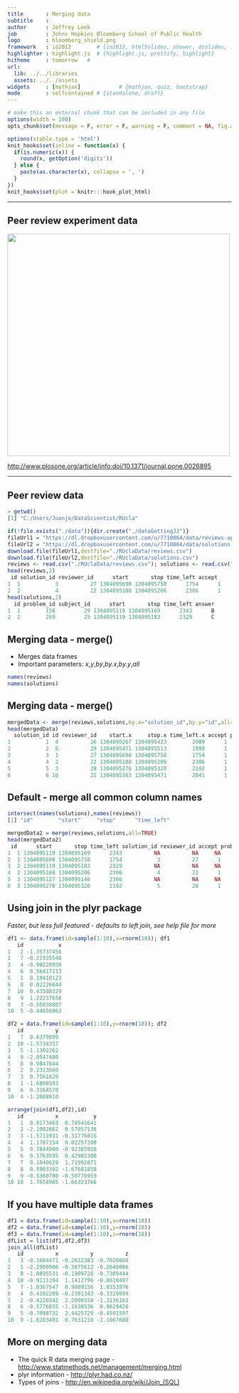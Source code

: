 ```yaml
---
title       : Merging data
subtitle    : 
author      : Jeffrey Leek 
job         : Johns Hopkins Bloomberg School of Public Health
logo        : bloomberg_shield.png
framework   : io2012        # {io2012, html5slides, shower, dzslides, ...}
highlighter : highlight.js  # {highlight.js, prettify, highlight}
hitheme     : tomorrow   # 
url:
  lib: ../../libraries
  assets: ../../assets
widgets     : [mathjax]            # {mathjax, quiz, bootstrap}
mode        : selfcontained # {standalone, draft}
---
```



```r
# make this an external chunk that can be included in any file
options(width = 100)
opts_chunk$set(message = F, error = F, warning = F, comment = NA, fig.align = 'center', dpi = 100, tidy = F, cache.path = '.cache/', fig.path = 'fig/', cache=TRUE)

options(xtable.type = 'html')
knit_hooks$set(inline = function(x) {
  if(is.numeric(x)) {
    round(x, getOption('digits'))
  } else {
    paste(as.character(x), collapse = ', ')
  }
})
knit_hooks$set(plot = knitr:::hook_plot_html)
```
---

## Peer review experiment data

<img class=center src="../../assets/img/03_ObtainingData/cooperation.png" height=500 />


[http://www.plosone.org/article/info:doi/10.1371/journal.pone.0026895](http://www.plosone.org/article/info:doi/10.1371/journal.pone.0026895)

---

## Peer review data

```r
> getwd()
[1] "C:/Users/Juanjo/DataScientist/RUcla"

if(!file.exists("./data")){dir.create("./dataGettingJJ")}
fileUrl1 = "https://dl.dropboxusercontent.com/u/7710864/data/reviews-apr29.csv"
fileUrl2 = "https://dl.dropboxusercontent.com/u/7710864/data/solutions-apr29.csv"
download.file(fileUrl1,destfile="./RUclaData/reviews.csv")
download.file(fileUrl2,destfile="./RUclaData/solutions.csv")
reviews <- read.csv("./RUclaData/reviews.csv"); solutions <- read.csv("./RUclaData/solutions.csv")
head(reviews,2)
 id solution_id reviewer_id      start       stop time_left accept
1  1           3          27 1304095698 1304095758      1754      1
2  2           4          22 1304095188 1304095206      2306      1
head(solutions,2)
  id problem_id subject_id      start       stop time_left answer
1  1        156         29 1304095119 1304095169      2343      B
2  2        269         25 1304095119 1304095183      2329      C
```

## Merging data - merge()

* Merges data frames
* Important parameters: _x_,_y_,_by_,_by.x_,_by.y_,_all_

```r
names(reviews)
names(solutions)
```

## Merging data - merge()

```r
mergedData <- merge(reviews,solutions,by.x="solution_id",by.y="id",all=TRUE)
head(mergedData)
  solution_id id reviewer_id    start.x     stop.x time_left.x accept problem_id subject_id    start.y     stop.y time_left.y answer
1           1  4          26 1304095267 1304095423        2089      1        156         29 1304095119 1304095169        2343      B
2           2  6          29 1304095471 1304095513        1999      1        269         25 1304095119 1304095183        2329      C
3           3  1          27 1304095698 1304095758        1754      1         34         22 1304095127 1304095146        2366      C
4           4  2          22 1304095188 1304095206        2306      1         19         23 1304095127 1304095150        2362      D
5           5  3          28 1304095276 1304095320        2192      1        605         26 1304095127 1304095167        2345      A
6           6 16          22 1304095303 1304095471        2041      1        384         27 1304095131 1304095270        2242      C

```

## Default - merge all common column names

```r
intersect(names(solutions),names(reviews))
[1] "id"        "start"     "stop"      "time_left"

mergedData2 = merge(reviews,solutions,all=TRUE)
head(mergedData2)
 id      start       stop time_left solution_id reviewer_id accept problem_id subject_id answer
1  1 1304095119 1304095169      2343          NA          NA     NA        156         29      B
2  1 1304095698 1304095758      1754           3          27      1         NA         NA   <NA>
3  2 1304095119 1304095183      2329          NA          NA     NA        269         25      C
4  2 1304095188 1304095206      2306           4          22      1         NA         NA   <NA>
5  3 1304095127 1304095146      2366          NA          NA     NA         34         22      C
6  3 1304095276 1304095320      2192           5          28      1         NA         NA   <NA>
```

## Using join in the plyr package 

_Faster, but less full featured - defaults to left join, see help file for more_

```r
df1 <- data.frame(id=sample(1:10),x=rnorm(10)); df1
   id           x
1   2 -1.35737456
2   7 -0.21935540
3   4 -0.90220938
4   6  0.56417213
5   1  0.19410123
6   8  0.02226644
7  10  0.43508329
8   9  1.22237658
9   3 -0.55838807
10  5 -0.44656863

df2 = data.frame(id=sample(1:10),y=rnorm(10)); df2
   id          y
1   7  0.6379899
2  10 -1.5734357
3   5 -1.1302262
4   9 -2.0547480
5   8  0.9847844
6   2  0.2313660
7   3  0.7561829
8   1 -1.6800593
9   6  0.3164570
10  4 -1.2088910

arrange(join(df1,df2),id)
   id          x           y
1   1  0.9173463  0.78541641
2   2 -2.1002662  0.57057136
3   3 -1.5711931 -0.31776016
4   4  1.1787154  0.02257208
5   5  0.7844900 -0.92385920
6   6  0.1763595  0.42903300
7   7  0.1840629  1.71992071
8   8  0.5903302 -1.67681858
9   9 -0.5360780 -0.50776959
10 10  1.7658905 -1.66323766
```

## If you have multiple data frames

```r
df1 = data.frame(id=sample(1:10),x=rnorm(10))
df2 = data.frame(id=sample(1:10),y=rnorm(10))
df3 = data.frame(id=sample(1:10),z=rnorm(10))
dfList = list(df1,df2,df3)
join_all(dfList)
   id          x          y          z
1   3 -0.1604471 -0.2632383 -0.7028608
2   1 -2.2909906 -0.3875612 -0.2640006
3   8 -1.8895531 -0.1909728 -0.7309444
4  10 -0.9111194  1.1412796 -0.8618497
5   7 -1.0367547  0.9889156  1.0353976
6   4  0.4102209 -0.2391343 -0.3319999
7   2 -0.4220342  2.2090558 -1.3136163
8   6 -0.5776855 -1.1630536  0.9629428
9   5 -0.7098732  2.4425729 -0.4591597
10  9 -1.6203401  0.7631218 -2.1867680

```

## More on merging data

* The quick R data merging page - [http://www.statmethods.net/management/merging.html](http://www.statmethods.net/management/merging.html)
* plyr information - [http://plyr.had.co.nz/](http://plyr.had.co.nz/)
* Types of joins - [http://en.wikipedia.org/wiki/Join_(SQL)](http://en.wikipedia.org/wiki/Join_(SQL))